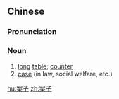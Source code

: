 ==Chinese==
{{zh-forms}}

===Pronunciation===
{{zh-pron
|m=ànzi
|c=on3 zi2
|cat=n
}}

===Noun===
{{zh-noun}}

# [[long]] [[table]]; [[counter]]
# [[case]] (in law, social welfare, etc.)

[[hu:案子]]
[[zh:案子]]
